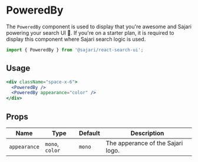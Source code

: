 
<SEO
  title="PoweredBy"
  description="The PoweredBy component is used to display that you're awesome and Sajari powering your search UI 💪"
/>

# PoweredBy

The `PoweredBy` component is used to display that you're awesome and Sajari powering your search UI 💪. If you're on a starter plan, it is required to display this component where Sajari search logic is used.

```js
import { PoweredBy } from '@sajari/react-search-ui';
```

## Usage

```jsx
<div className="space-x-6">
  <PoweredBy />
  <PoweredBy appearance="color" />
</div>
```

## Props

| Name         | Type            | Default | Description                       |
| ------------ | --------------- | ------- | --------------------------------- |
| `appearance` | `mono`, `color` | `mono`  | The apperance of the Sajari logo. |
